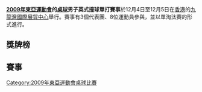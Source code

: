 '''[[2009年東亞運動會|2009年東亞運動會]]的[[2009年東亞運動會桌球比賽|桌球]]男子英式撞球單打賽事'''於12月4日至12月5日在[[香港|香港]]的[[九龍灣國際展貿中心|九龍灣國際展貿中心]]舉行。賽事有3個代表團、8位運動員參與，並以單淘汰賽的形式進行。

==獎牌榜==
==賽事==
{{8TeamBracket-Compact-NoSeeds-Byes
| RD1=8強
| RD2=4強
| RD3=決賽


| team-width=185
| score-width=20




| RD1-team03='''李鉻皆 ({{HKG}})
| RD1-score03='''3
| RD1-team04=金雄大 ({{KOR}})
| RD1-score04=0

| RD1-team05=林錦雄 ({{MAC}})
| RD1-score05=0
| RD1-team06='''黃浩喆 ({{KOR}})
| RD1-score06='''3



| RD2-team01=何傅琮 ({{MAC}})
| RD2-score01=0
| RD2-team02='''李鉻皆 ({{HKG}})
| RD2-score02='''3

| RD2-team03=李卓民 ({{HKG}})
| RD2-score03=1
| RD2-team04='''黃浩喆 ({{KOR}})
| RD2-score04='''3

| RD3-team01=李鉻皆 ({{HKG}})
| RD3-score01=1
| RD3-team02='''黃浩喆 ({{KOR}})
| RD3-score02='''3

}}

[[Category:2009年東亞運動會桌球比賽|Category:2009年東亞運動會桌球比賽]]
